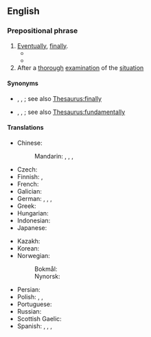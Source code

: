 ==English==

===Prepositional phrase===
{{en-PP}}

# [[eventually|Eventually]], [[finally]].
#* {{quote-journal
|en
|date=October 1, 2011
|author=Phil Dawkes
|title=Sunderland 2 - 2 West Brom
|work=BBC Sport
|url=http://news.bbc.co.uk/sport2/hi/football/eng_prem/15045630.stm
|page=
|passage=Both sides will be disappointed not to have claimed their second win of the season, but '''in the end''' each had reasons to be grateful for the point.}}
#* {{quote-journal|en|author=Kevin Mitchell|title={{w|Roger Federer}} back from Wimbledon 2012 brink to beat {{w|Julien Benneteau}}|url=https://www.theguardian.com/sport/2012/jun/29/roger-federer-wimbledon-2012-julien-benneteau|archiveurl=https://web.archive.org/web/20161115072742/https://www.theguardian.com/sport/2012/jun/29/roger-federer-wimbledon-2012-julien-benneteau|archivedate=15 November 2016|newspaper={{w|The Guardian}}|date=29 June 2012|passage=Where the Czech upstart [[w:Lukáš Rosol|[Lukáš] Rosol]], ranked 100 in the world, all but blew [[w:Rafael Nadal|[Rafael] Nadal]]'s head off with his blunderbuss in a fifth set of unrivalled intensity on Thursday night, [[w:Julien Benneteau|[Julien] Benneteau]], a more artful citizen, used a rapier to hurt his vaunted foe before falling just short of a kill. '''In the end''', it was he who staggered from the scene of the fight.}}
# After a [[thorough]] [[examination]] of the [[situation]]

====Synonyms====
* {{sense|eventually, finally}} {{l|en|at last}}, {{l|en|in conclusion}}, {{l|en|in fine}}; see also [[Thesaurus:finally]]
* {{sense|After thorough examination of the situation}} {{l|en|all things considered}}, {{l|en|deep down}}, {{l|en|ultimately}}; see also [[Thesaurus:fundamentally]]

====Translations====
{{trans-top|eventually, finally}}
* Chinese:
*: Mandarin: {{t+|cmn|終於|sc=Hani}}, {{t+|cmn|终于|tr=zhōngyú|sc=Hani}}, {{t+|cmn|最終|sc=Hani}}, {{t+|cmn|最终|tr=zuìzhōng|sc=Hani}}
* Czech: {{t+|cs|nakonec}}
* Finnish: {{t+|fi|lopulta}}, {{t+|fi|loppujen lopuksi}}
* French: {{t+|fr|en fin de compte}}
* Galician: {{t|gl|á fin}}
* German: {{t+|de|schließlich}}, {{t+|de|letztendlich}}, {{t+|de|zuallerletzt}}, {{t+|de|zu guter Letzt}}
* Greek: {{t+|el|τελικά}}
* Hungarian: {{t+|hu|végül}}
* Indonesian: {{t+|id|akhirnya}}
* Japanese: {{t+|ja|結局|tr=けっきょく, kekkyoku|sc=Jpan}}
{{trans-mid}}
* Kazakh: {{t|kk|ең соңында|sc=Cyrl}}
* Korean: {{t+|ko|결국}}
* Norwegian:
*: Bokmål: {{t|nb|til slutt}}
*: Nynorsk: {{t|nn|til slutt}}
* Persian: {{t|fa|در نهایت|tr=dar nahâyat|sc=fa-Arab}}
* Polish: {{t+|pl|w końcu}}, {{t|pl|w ostatecznym rozrachunku}}, {{t+|pl|koniec końców}}
* Portuguese: {{t|pt|[[no]] [[fim]]}}
* Russian: {{t+|ru|в конце́ концо́в}}
* Scottish Gaelic: {{t|gd|aig a' cheann thall}}
* Spanish: {{t|es|al fin}}, {{t+|es|finalmente}}, {{t|es|al cabo}}, {{t+|es|a la postre}}
{{trans-bottom}}
